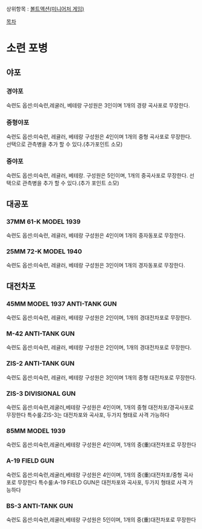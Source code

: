 상위항목 : [[볼트액션(미니어처 게임)]]

[[목차]]

= 소련 포병 =

== 야포 ==

=== 경야포 ===
숙련도 옵션:미숙련,레귤러, 베테랑
구성원은 3인이며 1개의  경량 곡사포로 무장한다.

=== 중형야포 ===
숙련도 옵션:미숙련, 레귤러, 베테랑
구성원은  4인이며 1개의 중형 곡사포로 무장한다.
선택으로 관측병을 추가 할 수 있다.(추가포인트 소모)

=== 중야포 ===
숙련도 옵션:미숙련, 레귤러, 베테랑.
구성원은 5인이며, 1개의 중곡사포로 무장한다.
선택으로 관측병을 추가 할 수 있다.(추가 포인트 소모)

== 대공포 ==

=== 37MM 61-K MODEL 1939 ===
숙련도 옵션:미숙련, 레귤러, 베테랑
구성원은 4인이며 1개의 중자동포로 무장한다.

=== 25MM 72-K MODEL 1940 ===
숙련도 옵션:미숙련, 레귤러, 베테랑
구성원은 3인이며 1개의 경자동포로 무장한다.
 
== 대전차포 ==

=== 45MM MODEL 1937 ANTI-TANK GUN ===
숙련도 옵션:미숙련, 레귤러, 베테랑
구성원은 2인이며, 1개의 경대전차포로 무장한다.

=== M-42 ANTI-TANK GUN ===
숙련도 옵션:미숙련, 레귤러, 베테랑
구성원은 2인이며, 1개의 경대전차포로 무장한다.

=== ZIS-2 ANTI-TANK GUN ===
숙련도 옵션:미숙련, 레귤러, 베테랑
구성원은 3인이며 1개의 중형 대전차포로 무장한다.

=== ZIS-3 DIVISIONAL GUN ===
숙련도 옵션:미숙련,레귤러,베테랑
구성원은 4인이며, 1개의 중형 대전차포/경곡사포로 무장한다
특수룰:ZIS-3는 대전차포와 곡사포, 두가지 형태로 사격 가능하다

=== 85MM MODEL 1939 ===
숙련도 옵션:미숙련,레귤러,베테랑
구성원은 4인이며, 1개의 중(重)대전차포로 무장한다

=== A-19 FIELD GUN ===
숙련도 옵션:미숙련,레귤러,베테랑
구성원은 4인이며, 1개의 중(重)대전차포/중형 곡사포로 무장한다
특수룰:A-19 FIELD GUN은 대전차포와 곡사포, 두가지 형태로 사격 가능하다

=== BS-3 ANTI-TANK GUN ===
숙련도 옵션:미숙련,레귤러,베테랑
구성원은 5인이며, 1개의 중(重)대전차포로 무장한다
